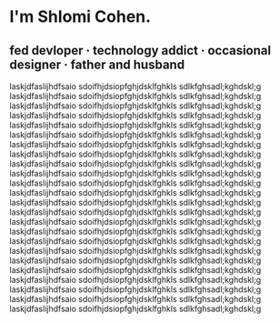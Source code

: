 
<Heading text="About" />
<AboutImage />

# I'm Shlomi Cohen.

## fed devloper · technology addict · occasional designer · father and husband

laskjdfaslijhdfsaio sdoifhjdsiopfghjdsklfghkls sdlkfghsadl;kghdskl;g
laskjdfaslijhdfsaio sdoifhjdsiopfghjdsklfghkls sdlkfghsadl;kghdskl;g
laskjdfaslijhdfsaio sdoifhjdsiopfghjdsklfghkls sdlkfghsadl;kghdskl;g
laskjdfaslijhdfsaio sdoifhjdsiopfghjdsklfghkls sdlkfghsadl;kghdskl;g
laskjdfaslijhdfsaio sdoifhjdsiopfghjdsklfghkls sdlkfghsadl;kghdskl;g
laskjdfaslijhdfsaio sdoifhjdsiopfghjdsklfghkls sdlkfghsadl;kghdskl;g
laskjdfaslijhdfsaio sdoifhjdsiopfghjdsklfghkls sdlkfghsadl;kghdskl;g
laskjdfaslijhdfsaio sdoifhjdsiopfghjdsklfghkls sdlkfghsadl;kghdskl;g
laskjdfaslijhdfsaio sdoifhjdsiopfghjdsklfghkls sdlkfghsadl;kghdskl;g
laskjdfaslijhdfsaio sdoifhjdsiopfghjdsklfghkls sdlkfghsadl;kghdskl;g
laskjdfaslijhdfsaio sdoifhjdsiopfghjdsklfghkls sdlkfghsadl;kghdskl;g
laskjdfaslijhdfsaio sdoifhjdsiopfghjdsklfghkls sdlkfghsadl;kghdskl;g
laskjdfaslijhdfsaio sdoifhjdsiopfghjdsklfghkls sdlkfghsadl;kghdskl;g
laskjdfaslijhdfsaio sdoifhjdsiopfghjdsklfghkls sdlkfghsadl;kghdskl;g
laskjdfaslijhdfsaio sdoifhjdsiopfghjdsklfghkls sdlkfghsadl;kghdskl;g
laskjdfaslijhdfsaio sdoifhjdsiopfghjdsklfghkls sdlkfghsadl;kghdskl;g
laskjdfaslijhdfsaio sdoifhjdsiopfghjdsklfghkls sdlkfghsadl;kghdskl;g
laskjdfaslijhdfsaio sdoifhjdsiopfghjdsklfghkls sdlkfghsadl;kghdskl;g
laskjdfaslijhdfsaio sdoifhjdsiopfghjdsklfghkls sdlkfghsadl;kghdskl;g
laskjdfaslijhdfsaio sdoifhjdsiopfghjdsklfghkls sdlkfghsadl;kghdskl;g
laskjdfaslijhdfsaio sdoifhjdsiopfghjdsklfghkls sdlkfghsadl;kghdskl;g
laskjdfaslijhdfsaio sdoifhjdsiopfghjdsklfghkls sdlkfghsadl;kghdskl;g
laskjdfaslijhdfsaio sdoifhjdsiopfghjdsklfghkls sdlkfghsadl;kghdskl;g
laskjdfaslijhdfsaio sdoifhjdsiopfghjdsklfghkls sdlkfghsadl;kghdskl;g
